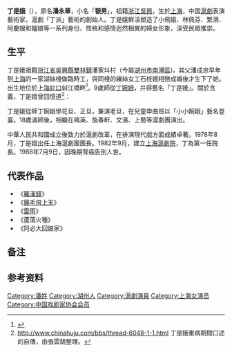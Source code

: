 {{藝人
| 姓名 = 丁是娥  
| 類型 = 女演員
| 圖片 = 
| 圖片尺寸 = 
| 圖片簡介 = 
| 原名 = 潘永華
| 外文名 = 
| 外文 = 
| 羅馬拼音 = 
| 英文名 = 
| 綽號 = 
| 其他藝名 = 小小婉娥
| 國籍 = {{PRC}}
| 民族 = [[汉族|汉族]]
| 籍貫 = [[浙江省|浙江省]][[吳興縣_(中華民國)|吳興縣]]
| 出生日期 = {{Birth date|1923|11|12|df=yes}}
| 出生地點 = {{ROC}}[[上海|上海]]
| 生肖 = 
| 星座 = 
| 逝世日期 = {{Death date and age|1988|7|6|1923|11|12|df=yes}}
| 逝世地點 = {{CHN}}[[上海|上海]]
| 職業 = [[滬劇|滬劇]]演員
| 語言 = [[吳語|吳語]]、[[國語|國語]]
| 三圍 = 
| 血型 = 
| 身高 =   
| 體重 = 
| 教育程度 = 
| 宗教信仰 = 
| 配偶 =
| 音樂類型 = 
| 演奏樂器 = 
| 出身地 = 
| 出道作 = 
| 出道日期 = 
| 代表作 = 
| 活躍年代 = 
| 唱片公司 = 
| 經紀公司 = 
| 網站 = 
| 相關團體 = 
| 獎項 =  
| IMDb = 
| 現任成員 = 
| 過往成員 = 
| 音樂專輯 = 
| 電影 = 
| 電視節目 = 
| 舞臺劇 = 
| 書籍 = 
}}

'''丁是娥'''（{{bd|1923年|11月12日|1988年|7月9日|catIdx=D丁}}），原名'''潘永華'''，小名「'''银男'''」，祖籍[[浙江|浙江]][[吳興縣_(中華民國)|吳興]]，生於[[上海|上海]]，中国[[滬劇|滬劇]]表演藝術家，滬劇「丁派」藝術的創始人。丁是娥鮮活塑造了小飛娥、林佩芬、繁漪、阿慶嫂和嬸娘等一系列身份、性格和感情迥然相異的婦女形象，深受民眾推崇。

== 生平 ==
丁是娥祖籍[[浙江省|浙江省]][[吳興縣_(中華民國)|吳興縣]][[雙林鎮|雙林鎮]]潘家㘰村（今屬[[湖州市|湖州市]][[南潯區|南潯區]]{{efn|丁是娥的家鄉在今湖州市南潯鎮的潘家兜村。該村原屬雙林鎮，[[中華人民共和國|中華人民共和國]]成立后劃入馬腰鄉，21世紀初鄉鎮撤並併入南潯鎮。村裏至今保留著一幢建於20世紀七八十年代的兩樓兩底的潘氏故宅。村頭還有丁是娥父親潘成忠先生的墓，墓旁生長著丁是娥回鄉給父親上墳時親手栽種的一棵松樹。}})，其父潘成忠早年到[[上海|上海]]的一家湖絲棧做臨時工，與同棧的繅絲女工石桂娥相戀成婚後才生下了她。出生地位於[[上海|上海]][[虹口|虹口]]虯江橋畔<ref name="zjxjc">{{cite web| language=zh-cn| publisher=中國戲劇場網| title=丁是娥的藝術人生| url=http://www.zhongguoxijuchang.com/wenzhang/0606dse.htm| author=解波、汪逸芳| date=2005-02-23| accessdate=2010-08-23| deadurl=yes| archiveurl=https://web.archive.org/web/20120308193523/http://www.zhongguoxijuchang.com/wenzhang/0606dse.htm| archivedate=2012-03-08}}</ref>。9歲師從[[丁婉娥|丁婉娥]]，并得藝名「丁是娥」。關於含義，丁是娥曾回憶道<ref>http://www.chinahuju.com/bbs/thread-6048-1-1.html{{dead link|date=2017年11月 |bot=InternetArchiveBot |fix-attempted=yes }}  丁是娥重病期間口述的自傳，由張雲鵠整理。</ref>：
{{quote|
拜師以後，老師為我起藝名叫丁是娥。她向我解釋說：「取這個名字有兩層意思，一、儂是我的娥；二是申曲界有個唱出名的，叫孫是娥，可惜死得早，希望儂像伊，將來掛霓虹燈牌子。」
}}

丁是娥從師丁婉娥學花旦、正旦，兼演老旦，在兒童申曲班以「小小婉娥」藝名登臺。18歲滿師後，相繼在鳴英、施春軒、文濱、上藝等滬劇團演出。

中華人民共和國成立後致力於滬劇改革，在排演現代戲方面成績卓著。1978年8月，丁是娥出任上海滬劇團團長。1982年9月，建立[[上海滬劇院|上海滬劇院]]，丁為第一任院長。1988年7月9日，因晚期腎癌告別人世。

== 代表作品 ==
*《[[羅漢錢|羅漢錢]]》
*《[[雞毛飛上天|雞毛飛上天]]》
*《[[雷雨|雷雨]]》
*《蘆蕩火種》
*《阿必大回娘家》

== 备注 ==
{{notelist}}

== 参考资料 ==
{{reflist}}

{{中国戏剧家协会第三届理事会}}
{{中国戏剧家协会第四届理事会}}
{{中国文学艺术界联合会第三届全国委员会}}
{{中国文学艺术界联合会第四届全国委员会}}

{{Authority control}}
{{DEFAULTSORT:Ding丁}}
[[Category:潘姓|Category:潘姓]]
[[Category:湖州人|Category:湖州人]]
[[Category:滬劇演員|Category:滬劇演員]]
[[Category:上海女演员|Category:上海女演员]]
[[Category:中国戏剧家协会会员|Category:中国戏剧家协会会员]]